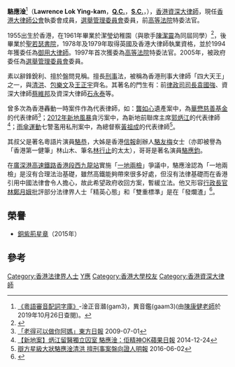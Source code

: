 '''駱應淦'''<ref>[http://humanum.arts.cuhk.edu.hk/Lexis/lexi-can/ 《粵語審音配詞字庫》]-淦正音灨(gam3)，異音鑑(gaam3)(由[[陳康健老師|陳康健老師]]於2019年10月26日查閱)。</ref>{{BBSHK}}{{SC}}{{JP}}（'''Lawrence Lok Ying-kam'''，'''[[御用大律師|Q.C.]]'''，'''[[資深大律師_(香港)|S.C.]]'''，{{bd|1955年|catIdx=L駱}}），[[香港|香港]][[資深大律師_(香港)|資深大律師]]，現任[[香港大律師公會|香港大律師公會]]執委會成員，[[選舉管理委員會|選舉管理委員會]]委員，前[[香港高等法院|高等法院]]特委法官。

1955出生於香港，在1961年畢業於潔瑩幼稚園（與歌手[[陳潔靈|陳潔靈]]為同屆同學）<ref>{{cite news |title=培道女中、聖士提反堂小學、基督書院、潔瑩幼稚園 四間學校行畢業禮 |url=https://mmis.hkpl.gov.hk/coverpage/-/coverpage/view?p_r_p_-1078056564_c=QF757YsWv5%2FH7zGe%2FKF%2BFGHRcQdeHXQp&_coverpage_WAR_mmisportalportlet_o=128&_coverpage_WAR_mmisportalportlet_actual_q=%28%20verbatim_dc.collection%3A%28%22Old%5C%20HK%5C%20Newspapers%22%29%20%29%20AND+%28%20%28%20allTermsMandatory%3A%28true%29%20OR+all_dc.title%3A%28%E6%A8%82%E5%96%84%E5%A0%82%29%20OR+all_dc.creator%3A%28%E6%A8%82%E5%96%84%E5%A0%82%29%20OR+all_dc.contributor%3A%28%E6%A8%82%E5%96%84%E5%A0%82%29%20OR+all_dc.subject%3A%28%E6%A8%82%E5%96%84%E5%A0%82%29%20OR+fulltext%3A%28%E6%A8%82%E5%96%84%E5%A0%82%29%20OR+all_dc.description%3A%28%E6%A8%82%E5%96%84%E5%A0%82%29%20%29%20%29&_coverpage_WAR_mmisportalportlet_sort_order=asc&_coverpage_WAR_mmisportalportlet_sort_field=dc.publicationdate_bsort&_coverpage_WAR_mmisportalportlet_log=Y&_coverpage_WAR_mmisportalportlet_filter=dc.publicationdate_dt%3A%5B1960-01-01T00%3A00%3A00Z+TO+1969-12-31T15%3A59%3A59Z%5D |page=14 |language= |publisher=華僑日報 | date=1961-07-15 |accessdate=2022-02-03 |quote= }}</ref>，後畢業於[[聖若瑟書院|聖若瑟書院]]，1978年及1979年取得英國及香港大律師執業資格，並於1994年獲委任為[[御用大律師|御用大律師]]。1997年首次獲委為[[香港高等法院|高等法院]]特委法官。2005年，被政府委任為[[選舉管理委員會|選舉管理委員會]]委員。

素以辭鋒銳利、擅於盤問見稱。擅長[[刑事|刑事]]法，被稱為香港刑事大律師「四大天王」之一，與[[清洪|清洪]]、[[包樂文|包樂文]]及[[王正宇|王正宇]]齊名。其著名的門生有：前[[律政司司長|律政司司長]][[袁國強|袁國強]]、資深大律師[[蔡維邦|蔡維邦]]及資深大律師[[石永泰|石永泰]]等。

曾多次為香港轟動一時案件作為代表律師，如：[[龔如心|龔如心]]遺產案中，為[[華懋慈善基金|華懋慈善基金]]的代表律師<REF>[http://orientaldaily.on.cc/cnt/news/20090701/00174_001.html 「老得可以做你阿媽」][[東方日報|東方日報]] 2009-07-01</REF>；[[2012年新地風暴|2012年新地風暴]]貪污案中，為新地前聯席主席[[郭炳江|郭炳江]]的代表律師<REF>[http://hk.apple.nextmedia.com/realtime/breaking/20141224/53263484 【新地案】炳江留醫獨立囚室 駱應淦：佢精神OK][[蘋果日報|蘋果日報]] 2014-12-24</REF>；[[雨傘運動|雨傘運動]]七警濫用私刑案中，為總督察[[黃祖成|黃祖成]]的代表律師<REF>[http://m.mingpao.com/pns/dailynews/web_tc/article/20160602/s00002/1464804043852  辯方星級大狀駱應淦清洪  擅刑事案盤向證人][[明報|明報]] 2016-06-02</REF>。

其叔父是著名粵語片演員[[駱恭|駱恭]]，大姊是香港[[信報財經新聞|信報]]創辦人[[駱友梅|駱友梅]]女士（亦即被譽為「香港第一健筆」林山木、筆名[[林行止|林行止]]的太太），哥哥是著名演員[[駱應鈞|駱應鈞]]。

在[[廣深港高速鐵路香港段|廣深港高速鐵路香港段]][[西九龍站|西九龍站]]實施「[[一地兩檢|一地兩檢]]」爭議中，駱應淦認為「一地兩檢」是沒有合理法治基礎，雖然高鐵能夠帶來很多好處，但沒有法律基礎而在香港引用中國法律會令人擔心，故此希望政府收回方案，暫緩立法。他又形容[[香港特別行政區行政長官|行政長官]][[林鄭月娥|林鄭月娥]]批評部分法律界人士「精英心態」和「雙重標準」是在「發爛渣」<ref>{{Cite news |url=https://news.mingpao.com/ins/instantnews/web_tc/article/20180107/s00001/1515291013008 |title=駱應淦：回歸後對法治最嚴重衝擊　批林鄭「發爛渣」 |date=2018-01-07 |work=明報}}</ref>。

== 榮譽 ==
* [[銅紫荊星章|銅紫荊星章]]（2015年）

==參考==
{{REFLIST}}
[[Category:香港法律界人士|Category:香港法律界人士]]
[[Category:駱姓|Y應]]
[[Category:香港大學校友|Category:香港大學校友]]
[[Category:香港資深大律師|Category:香港資深大律師]]